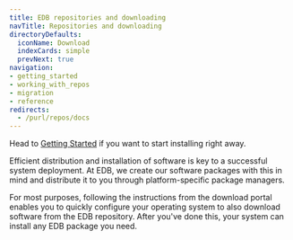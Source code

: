 ```yaml
---
title: EDB repositories and downloading
navTitle: Repositories and downloading
directoryDefaults:
  iconName: Download
  indexCards: simple
  prevNext: true
navigation:
- getting_started
- working_with_repos
- migration
- reference
redirects:
  - /purl/repos/docs
---
```


Head to [Getting Started](getting_started) if you want to start installing right away.

Efficient distribution and installation of software is key to a successful system deployment. At EDB, we create our software packages with this in mind and distribute it to you through platform-specific package managers. 

For most purposes, following the instructions from the download portal enables you to quickly configure your operating system to also download software from the EDB repository. After you've done this, your system can install any EDB package you need.
